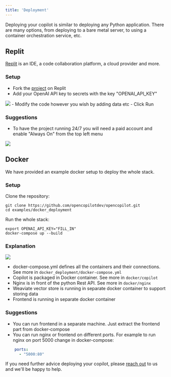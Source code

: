 ```yaml
---
title: 'Deployment'
---
```


Deploying your copilot is similar to deploying any Python application. There are many options, from deploying to a bare metal server, to using a container orchestration service, etc.


## Replit

[Replit](https://replit.com/) is an IDE, a code collaboration platform, a cloud provider and more.

### Setup

- Fork the [project](https://replit.com/@OpenCopilot/OpenCopilot) on Replit
- Add your OpenAI API key to secrets with the key "OPENAI_API_KEY"
<img src="/images/slack/replit_secrets.png" />
- Modify the code however you wish by adding data etc
- Click Run

### Suggestions

- To have the project running 24/7 you will need a paid account and enable "Always On" from the top left menu
<img src="/images/slack/replit_deploy.png" />


## Docker

We have provided an example docker setup to deploy the whole stack.

### Setup

Clone the repository:

```shell
git clone https://github.com/opencopilotdev/opencopilot.git
cd examples/docker_deployment
```

Run the whole stack:

```shell
export OPENAI_API_KEY="FILL_IN"
docker-compose up --build
```

### Explanation

<img src="/images/docker_stack.png" />

* docker-compose.yml defines all the containers and their connections. See more in `docker_deployment/docker-compose.yml`
* Copilot is packaged in Docker container. See more in `docker/copilot`
* Nginx is in front of the python Rest API. See more in `docker/nginx`
* Weaviate vector store is running in separate docker container to support storing data
* Frontend is running in separate docker container

### Suggestions

* You can run frontend in a separate machine. Just extract the frontend part from docker-compose
* You can run nginx or frontend on different ports. For example to run nginx on port 5000 change in docker-compose:

```yaml
    ports:
      - "5000:80"
```

If you need further advice deploying your copilot, please [reach out](/welcome/introduction#getting-help) to us and we'll be happy to help.